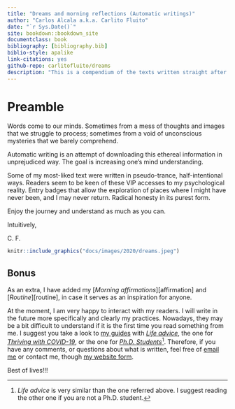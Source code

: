 ```yaml
--- 
title: "Dreams and morning reflections (Automatic writings)"
author: "Carlos Alcala a.k.a. Carlito Fluito"
date: "`r Sys.Date()`"
site: bookdown::bookdown_site
documentclass: book
bibliography: [bibliography.bib]
biblio-style: apalike
link-citations: yes
github-repo: carlitofluito/dreams
description: "This is a compendium of the texts written straight after waking up, a collection of my dreams and morning reflections, using an automatic writing technique."
---
```


# Preamble {-#preamble}

Words come to our minds. Sometimes from a mess of thoughts and images that we struggle to process; sometimes from a void of unconscious mysteries that we barely comprehend. 

Automatic writing is an attempt of downloading this ethereal information in unprejudiced way. The goal is increasing one’s mind understanding. 

Some of my most-liked text were written in pseudo-trance, half-intentional ways. Readers seem to be keen of these VIP accesses to my psychological reality. Entry badges that allow the exploration of places where I might have never been, and I may never return. Radical honesty in its purest form. 

Enjoy the journey and understand as much as you can. 

Intuitively, 

C. F.


```r
knitr::include_graphics("docs/images/2020/dreams.jpeg")
```

## Bonus

As an extra, I have added my [*Morning affirmations*][affirmation] and [*Routine*][routine], in case it serves as an inspiration for anyone.

At the moment, I am very happy to interact with my readers. I will write in the future more specifically and clearly my practices. Nowadays, they may be a bit difficult to understand if it is the first time you read something from me. I suggest you take a look to [my guides](https://www.carlitofluitoideas.com/unfinished-books/) with [*Life advice*](https://carlitofluito.github.io/life_advice/), the one for [*Thriving with COVID-19*](https://carlitofluito.github.io/thrive_covid/), or the one for [*Ph.D. Students*](https://carlitofluito.github.io/phd_guide/)^[*Life advice* is very similar than the one referred above. I suggest reading the other one if you are not a Ph.D. student.]. Therefore, if you have any comments, or questions about what is written, feel free of [email me](mailto: carlitofluito@gmail.com) or contact me, though [my website form](https://www.carlitofluitoideas.com/contact/). 

Best of lives!!! 
